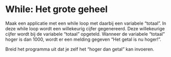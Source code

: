 # While: Het grote geheel

Maak een applicatie met een while loop met daarbij een variabele "totaal". In deze while loop wordt een willekeurig cijfer gegenereerd. Deze willekeurige cijfer wordt bij de variabele "totaal" opgeteld. Wanneer de variabele "totaal" hoger is dan 1000, wordt er een melding gegeven "Het getal is nu hoger!".

Breid het programma uit dat je zelf het "hoger dan getal" kan invoeren.
